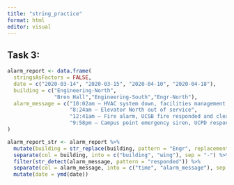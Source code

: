 ```yaml
---
title: "string_practice"
format: html
editor: visual
---
```


## Task 3:

```r
alarm_report <- data.frame(
  stringsAsFactors = FALSE,
  date = c("2020-03-14", "2020-03-15", "2020-04-10", "2020-04-18"),
  building = c("Engineering-North",
               "Bren Hall","Engineering-South","Engr-North"),
  alarm_message = c("10:02am – HVAC system down, facilities management alerted",
                    "8:24am – Elevator North out of service",
                    "12:41am – Fire alarm, UCSB fire responded and cleared",
                    "9:58pm – Campus point emergency siren, UCPD responded")
)
```

```r
alarm_report_str <- alarm_report %>% 
  mutate(building = str_replace(building, pattern = "Engr", replacement = "Engineering")) %>% 
  separate(col = building, into = c("building", "wing"), sep = "-") %>% 
  filter(str_detect(alarm_message, pattern = "responded")) %>% 
  separate(col = alarm_message, into = c("time", "alarm_message"), sep = "–") %>% 
  mutate(date = ymd(date))

```
